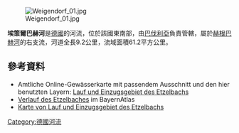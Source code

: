 {{No footnotes|time=2020-12-06T02:53:57+00:00}}
{{Coord|49.49993|N|11.56369|E|display=title}}
[[Image:Weigendorf_01.jpg|right]]

'''埃策爾巴赫河'''是[[德國|德國]]的河流，位於該國東南部，由[[巴伐利亞|巴伐利亞]]負責管轄，屬於[[赫根巴赫河|赫根巴赫河]]的右支流，河道全長9.2公里，流域面積61.2平方公里。

==參考資料==
* Amtliche Online-Gewässerkarte mit passendem Ausschnitt und den hier benutzten Layern: [http://geoportal.bayern.de/bayernatlas/?zoom=9&Y=4469501.18&X=5486227.28&lang=de&topic=bvv&bgLayer=tk&catalogNodes=12,122 Lauf und Einzugsgebiet des Etzelbachs] {{Wayback|url=http://geoportal.bayern.de/bayernatlas/?zoom=9&Y=4469501.18&X=5486227.28&lang=de&topic=bvv&bgLayer=tk&catalogNodes=12,122 |date=20160312003339 }}
* [http://geoportal.bayern.de/bayernatlas/?zoom=9&Y=4469501.18&X=5486227.28&lang=de&topic=bvv&bgLayer=tk&catalogNodes=12,122 Verlauf des Etzelbaches] {{Wayback|url=http://geoportal.bayern.de/bayernatlas/?zoom=9&Y=4469501.18&X=5486227.28&lang=de&topic=bvv&bgLayer=tk&catalogNodes=12,122 |date=20160312003339 }} im BayernAtlas
* [http://www.bis.bayern.de/bis/startWithParam.do?role=fgn&zoomToCoords=4467061.000435294,5483805.649999999,4474509.859564706,5489185.03&expanded=a_fgn25_1_6,b6_ezg_01,&layers=a_fgn25_1_6,b6_ezg_01,b5_ezg_02,b4_ezg_03,b3_ezg_04,b2_ezg_05,b1_ezg_06,decker_by,&vislayer=a_fgn25_1_6,b6_ezg_01,b5_ezg_02,b4_ezg_03,b3_ezg_04,b2_ezg_05,b1_ezg_06,&vistype=val_0_0,val_0_2,val_0_0,val_0_0,val_0_0,val_0_0,val_0_0,&background=karte_sw Karte von Lauf und Einzugsgebiet des Etzelbachs] {{Wayback|url=http://www.bis.bayern.de/bis/startWithParam.do?role=fgn&zoomToCoords=4467061.000435294,5483805.649999999,4474509.859564706,5489185.03&expanded=a_fgn25_1_6,b6_ezg_01,&layers=a_fgn25_1_6,b6_ezg_01,b5_ezg_02,b4_ezg_03,b3_ezg_04,b2_ezg_05,b1_ezg_06,decker_by,&vislayer=a_fgn25_1_6,b6_ezg_01,b5_ezg_02,b4_ezg_03,b3_ezg_04,b2_ezg_05,b1_ezg_06,&vistype=val_0_0,val_0_2,val_0_0,val_0_0,val_0_0,val_0_0,val_0_0,&background=karte_sw |date=20160312011933 }}

{{Germany-geo-stub}}
[[Category:德國河流|Category:德國河流]]
